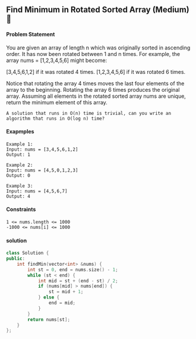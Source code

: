 ## Find Minimum in Rotated Sorted Array (Medium) 🎯
 

#### Problem Statement
You are given an array of length n which was originally sorted in ascending order. It has now been rotated between 1 and n times. 
For example, the array nums = [1,2,3,4,5,6] might become:

[3,4,5,6,1,2] if it was rotated 4 times.
[1,2,3,4,5,6] if it was rotated 6 times.

Notice that rotating the array 4 times moves the last four elements of the array to the beginning. Rotating the array 6 times produces the original array.
Assuming all elements in the rotated sorted array nums are unique, return the minimum element of this array.
```
A solution that runs in O(n) time is trivial, can you write an algorithm that runs in O(log n) time?
```
#### Exapmples
``` 
Example 1:
Input: nums = [3,4,5,6,1,2]
Output: 1

Example 2:
Input: nums = [4,5,0,1,2,3]
Output: 0

Example 3:
Input: nums = [4,5,6,7]
Output: 4
```
#### Constraints
```
1 <= nums.length <= 1000
-1000 <= nums[i] <= 1000
```

#### solution
```cpp
class Solution {
public:
    int findMin(vector<int> &nums) {
        int st = 0, end = nums.size() - 1;
        while (st < end) {
            int mid = st + (end - st) / 2;
            if (nums[mid] > nums[end]) {
                st = mid + 1;
            } else {
                end = mid;
            }
        }
        return nums[st];
    }
};
```